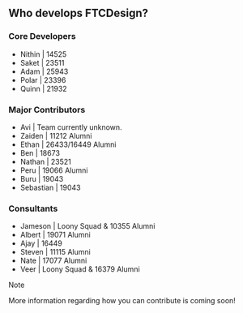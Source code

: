 ## Who develops FTCDesign?

### Core Developers

- Nithin | 14525
- Saket | 23511
- Adam | 25943
- Polar | 23396
- Quinn | 21932

### Major Contributors

- Avi | Team currently unknown.
- Zaiden | 11212 Alumni
- Ethan | 26433/16449 Alumni
- Ben | 18673
- Nathan | 23521
- Peru | 19066 Alumni
- Buru | 19043
- Sebastian | 19043

### Consultants

- Jameson | Loony Squad & 10355 Alumni
- Albert | 19071 Alumni
- Ajay | 16449
- Steven | 11115 Alumni
- Nate | 17077 Alumni
- Veer | Loony Squad & 16379 Alumni

> [!NOTE]
>
> More information regarding how you can contribute is coming soon!